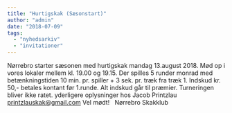 ```yaml
---
title: "Hurtigskak (Sæsonstart)"
author: "admin"
date: "2018-07-09"
tags: 
  - "nyhedsarkiv"
  - "invitationer"
---
```


Nørrebro starter sæsonen med hurtigskak mandag 13.august 2018. Mød op i vores lokaler mellem kl. 19.00 og 19.15. Der spilles 5 runder monrad med betænkningstiden 10 min. pr. spiller + 3 sek. pr. træk fra træk 1. Indskud kr. 50,- betales kontant før 1.runde. Alt indskud går til præmier. Turneringen bliver ikke ratet. yderligere oplysninger hos Jacob Printzlau printzlauskak@gmail.com Vel mødt!   Nørrebro Skakklub
